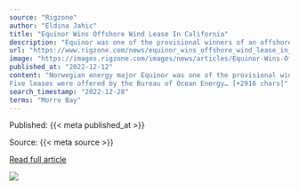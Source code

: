 ```yaml
---
source: "Rigzone"
author: "Eldina Jahic"
title: "Equinor Wins Offshore Wind Lease In California"
description: "Equinor was one of the provisional winners of an offshore wind lease area on the Outer Continental Shelf off California."
url: "https://www.rigzone.com/news/equinor_wins_offshore_wind_lease_in_california-12-dec-2022-171354-article/"
image: "https://images.rigzone.com/images/news/articles/Equinor-Wins-Offshore-Wind-Lease-In-California-171354-582x327.png"
published_at: "2022-12-12"
content: "Norwegian energy major Equinor was one of the provisional winners of an offshore wind lease area on the Outer Continental Shelf off California.
Five leases were offered by the Bureau of Ocean Energy… [+2916 chars]"
search_timestamp: "2022-12-28"
terms: "Morro Bay"
---
```



Published: {{< meta published_at >}}


Source: {{< meta source >}}


[Read full article]({{< meta url >}})



![](`r rmarkdown::metadata$image[1]`)

